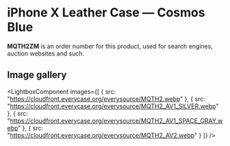 
# iPhone X Leather Case — Cosmos Blue

<Callout type='info' emoji='👉🏻'>**MQTH2ZM** is an order number for this product, used for search engines, auction websites and such.</Callout>

## Image gallery

<LightboxComponent
    images={[
      {
        src: "https://cloudfront.everycase.org/everysource/MQTH2.webp"
      },
      {
        src: "https://cloudfront.everycase.org/everysource/MQTH2_AV1_SILVER.webp"
      },
      {
        src: "https://cloudfront.everycase.org/everysource/MQTH2_AV1_SPACE_GRAY.webp"
      },
      {
        src: "https://cloudfront.everycase.org/everysource/MQTH2_AV2.webp"
      }
    ]}
  />

